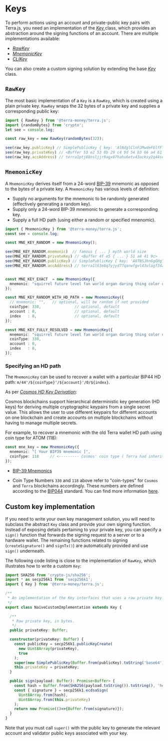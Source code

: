 
# Keys

To perform actions using an account and private-public key pairs with Terra.js, you need an implementation of the [ *Key* ](https://github.com/terra-money/terra.js/blob/main/src/key/Key.ts) class, which provides an abstraction around the signing functions of an account. There are multiple implementations available: 

- [ *RawKey* ](https://github.com/terra-money/terra.js/blob/main/src/key/RawKey.ts)
- [ *MnemonicKey* ](https://github.com/terra-money/terra.js/blob/main/src/key/MnemonicKey.ts) 
- [ *CLIKey* ](https://github.com/terra-money/terra.js/blob/main/src/key/CLIKey.ts) 

You can also create a custom signing solution by extending the base [ *Key* ](https://github.com/terra-money/terra.js/blob/main/src/key/Key.ts) class.


## `RawKey`

The most basic implementation of a `Key` is a `RawKey`, which is created using a plain private key. `RawKey` wraps the 32 bytes of a private key and supplies a corresponding public key:

```ts
import { RawKey } from '@terra-money/terra.js';
import {randomBytes} from 'crypto';
let see = console.log;

const raw_key = new RawKey(randomBytes(32));

see(raw_key.publicKey) // SimplePublicKey { key: 'AlNdglClnFJMwdeFGlfFTAwbx7rxKxWbgN/lwj5mQ3vw' }
see(raw_key.privateKey) // <Buffer 53 e2 53 0b 29 c4 9d 54 b3 66 a4 61 7b d3 e2 6e 4c e5 41 cd 12 a6 e9 27 8a 97 61 1c 55 6e cd 4c>
see(raw_key.accAddress) // terra1ptj88nsljjr9agx07hahu6etv43acksy2q44sd
```

## `MnemonicKey`


A `MnemonicKey` derives itself from a 24-word [BIP-39](https://github.com/bitcoin/bips/blob/master/bip-0039.mediawiki) mnemonic as opposed to the bytes of a  private key.
A `MnemonicKey` has various levels of definition: 
- Supply no arguments for the mnemonic to be randomly generated (effectively generating a random key).
- Supply only a 24-word BIP-39 mnemonic to generate a corresponding key.
- Supply a full HD path (using either a random or specified mnenomic).

```ts
import { MnemonicKey } from '@terra-money/terra.js';
const see = console.log;

const MNE_KEY_RANDOM = new MnemonicKey();

see(MNE_KEY_RANDOM.mnemonic)  // famous { ... } myth world size
see(MNE_KEY_RANDOM.privateKey) // <Buffer 4f e5 { ... } 51 a4 41 9c> 
see(MNE_KEY_RANDOM.publicKey) // SimplePublicKey { key: 'A8TNSJhn6gGHgY2ohJnkOaZz7Y0FaW/QeytGBaqCLIJU' }
see(MNE_KEY_RANDOM.accAddress) // terra1l63e8q7yjyd77qanwfgvl43ulagf34a2xzcuv4


const MNE_KEY_EXACT  = new MnemonicKey({
  mnemonic: "squirrel future level fan world organ daring thing color orange sausage cross fault interest blast wink audit unfair satoshi solution track indoor sun edit",
});

const MNE_KEY_RANDOM_WITH_HD_PATH = new MnemonicKey({
  // mnemonic: "",   // optional, will be random if not provided
  coinType: 330,               // optional, default
  account : 0,                 // optional, default
  index   : 0,                 // optional, default
});

const MNE_KEY_FULLY_RESOLVED = new MnemonicKey({
  mnemonic: "squirrel future level fan world organ daring thing color orange sausage cross fault interest blast wink audit unfair satoshi solution track indoor sun edit",   
  coinType: 330,               
  account : 0,                 
  index   : 0,                
});

```


### Specifying an HD path

The `MnemonicKey` can be used to recover a wallet with a particular BIP44 HD path: `m/44'/${coinType}'/${account}'/0/${index}`.

<Admonition type="tip" icon="💡" title="HD keys">

As per [*Cosmos HD Key Derivation*](https://github.com/confio/cosmos-hd-key-derivation-spec):

Cosmos blockchains support hierarchical deterministic key generation (HD keys) for deriving multiple cryptographic keypairs from a single secret value. This allows the user to use different keypairs for different accounts on one blockchain and create accounts on multiple blockchains without having to manage multiple secrets.

</Admonition>

For example, to recover a mnemonic with the old Terra wallet HD path using coin type for ATOM (118):

```ts
const mne_key = new MnemonicKey({
  mnemonic: "[ Your BIP39 mnemonic ]",
  coinType: 118     // <--------- Cosmos' coin type ( Terra had inherited initially )
});
```

- [BIP-39 Mnemonics](https://github.com/bitcoin/bips/blob/master/bip-0039.mediawiki)

- Coin Type Numbers `330` and `118` above refer to "coin-types" for `Cosmos` and `Terra` blockchains accordingly. These numbers are defined according to the [BIP044](https://github.com/bitcoin/bips/blob/master/bip-0044.mediawiki) standard. You can find more information [here](https://github.com/satoshilabs/slips/blob/master/slip-0044.md).

## Custom key implementation

If you need to write your own key management solution, you will need to subclass the abstract `Key` class and provide your own signing function. Instead of exposing details pertaining to your private key, you can specify a `sign()` function that forwards the signing request to a server or to a hardware wallet. The remaining functions related to signing (`createSignature()` and `signTx()`) are automatically provided and use `sign()` underneath.

The following code listing is close to the implementation of `RawKey`, which illustrates how to write a custom `Key`:

```ts
import SHA256 from 'crypto-js/sha256';
import * as secp256k1 from 'secp256k1';
import { Key } from '@terra-money/terra.js';

/**
 * An implementation of the Key interfaces that uses a raw private key.
 */
export class NaiveCustomImplementation extends Key {

  /**
   * Raw private key, in bytes.
   */
  public privateKey: Buffer;

  constructor(privateKey: Buffer) {
    const publicKey = secp256k1.publicKeyCreate(
      new Uint8Array(privateKey),
      true
    );
    super(new SimplePublicKey(Buffer.from(publicKey).toString('base64')));
    this.privateKey = privateKey;
  }

  public sign(payload: Buffer): Promise<Buffer> {
    const hash = Buffer.from(SHA256(payload.toString()).toString(), 'hex');
    const { signature } = secp256k1.ecdsaSign(
      Uint8Array.from(hash),
      Uint8Array.from(this.privateKey)
    );
    return new Promise(()=>{Buffer.from(signature)});
  }
}
```

Note that you must call `super()` with the public key to generate the relevant account and validator public keys associated with your key.
